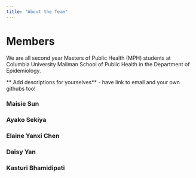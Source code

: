 ```yaml
---
title: "About the Team"
---
```


# Members

We are all second year Masters of Public Health (MPH) students at Columbia University Mailman School of Public Health in the Department of Epidemiology.

** Add descriptions for yourselves**
- have link to email and your own githubs too! 

### Maisie Sun 

### Ayako Sekiya 

### Elaine Yanxi Chen 

### Daisy Yan 

### Kasturi Bhamidipati 



